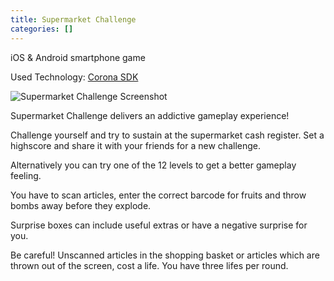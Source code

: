 ```yaml
---
title: Supermarket Challenge
categories: []
---
```


iOS & Android smartphone game

Used Technology: [Corona SDK](https://coronalabs.com/)

![Supermarket Challenge Screenshot](../../../images/projects/supermarket-challenge.png)

Supermarket Challenge delivers an addictive gameplay experience!

Challenge yourself and try to sustain at the supermarket cash register. Set a highscore and share it with your friends for a new challenge.

Alternatively you can try one of the 12 levels to get a better gameplay feeling.

You have to scan articles, enter the correct barcode for fruits and throw bombs away before they explode.

Surprise boxes can include useful extras or have a negative surprise for you.

Be careful! Unscanned articles in the shopping basket or articles which are thrown out of the screen, cost a life. You have three lifes per round.

<div className="flex justify-between">
  <AppStoreButton store="ios" url={config.projects[0].urls.appStore}></AppStoreButton>
  <AppStoreButton store="android" url={config.projects[0].urls.googlePlay}></AppStoreButton>
</div>
